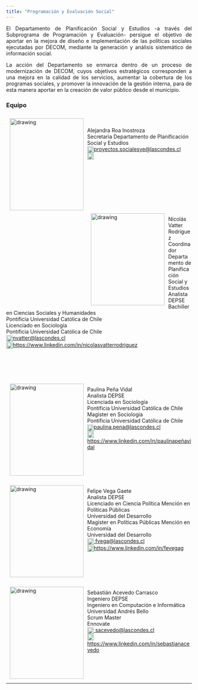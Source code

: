 ```yaml
---
title: "Programación y Evaluación Social"
---
```


<p align="justify">El Departamento de Planificación Social y Estudios -a través del Subprograma de Programación y Evaluación- persigue el objetivo de aportar en la mejora de diseño e implementación de las políticas sociales ejecutadas por DECOM, mediante la generación y análisis sistemático de información social.</p>

<p align="justify">La acción del Departamento se enmarca dentro de un proceso de modernización de DECOM, cuyos objetivos estratégicos corresponden a una mejora en la calidad de los servicios, aumentar la cobertura de los programas sociales, y promover la innovación de la gestión interna, para de esta manera aportar en la creación de valor público desde el municipio.</p>

### Equipo

<img style="float:left; margin:10px;" src="/Users/fevegag/OneDrive/Desarrollo website estudios/EstudiosDecom.git.io/images/AleRoa.jpeg" alt="drawing" width="200" height="250"/><br>
<br>
Alejandra Roa Inostroza<br>Secretaria Departamento de Planificación Social y Estudios<br><img src="/Users/fevegag/OneDrive/Desarrollo website estudios/EstudiosDecom.git.io/images/mail.png" alt="drawing" width="18" align="center"><a href="mailito:proyectos.socialesye@lascondes.cl">proyectos.socialesye@lascondes.cl</a><br><img src="/Users/fevegag/OneDrive/Desarrollo website estudios/EstudiosDecom.git.io/images/lnkdin.png" alt="drawing" width="18" align="center"><a href=""></a></br>
<br>
<br>
<br>
<br>
<br>
<br>
<br>
</br>
<img style="float:left; margin:10px;" src="/Users/fevegag/OneDrive/Desarrollo website estudios/EstudiosDecom.git.io/images/nvatter.jpeg" alt="drawing" width="200" height="250"/><br>Nicolás Vatter Rodríguez<br>Coordinador Departamento de Planificación Social y Estudios<br>Analista DEPSE<br>Bachiller en Ciencias Sociales y Humanidades<br>Pontificia Universidad Católica de Chile<br>Licenciado en Sociología<br>Pontificia Universidad Católica de Chile<br><img src="/Users/fevegag/OneDrive/Desarrollo website estudios/EstudiosDecom.git.io/images/mail.png" alt="drawing" width="18" align="center"><a href="mailito:nvatter@lascondes.cl">nvatter@lascondes.cl</a><br><img src="/Users/fevegag/OneDrive/Desarrollo website estudios/EstudiosDecom.git.io/images/lnkdin.png" alt="drawing" width="18" align="center"><a href="https://www.linkedin.com/in/nicolás-vatter-rodríguez-5a84b256/">https://www.linkedin.com/in/nicolasvatterrodriguez</a> </br>
<br>
<br>
<br>
<br>
</br>
<img style="float:left; margin:10px;" src="/Users/fevegag/OneDrive/Desarrollo website estudios/EstudiosDecom.git.io/images/ppena.jpeg" alt="drawing" width="200" height="250"/><br>Paulina Peña Vidal<br>Analista DEPSE<br>Licenciada en Sociología<br>Pontificia Universidad Católica de Chile<br>Magíster en Sociología<br>Pontificia Universidad Católica de Chile<br><img src="/Users/fevegag/OneDrive/Desarrollo website estudios/EstudiosDecom.git.io/images/mail.png" alt="drawing" width="18" align="center"><a href="mailito:paulina.pena@lascondes.cl">paulina.pena@lascondes.cl</a><br><img src="/Users/fevegag/OneDrive/Desarrollo website estudios/EstudiosDecom.git.io/images/lnkdin.png" alt="drawing" width="18" align="center"><a href="https://www.linkedin.com/in/paulina-peña-vidal-72748611a/">https://www.linkedin.com/in/paulinapeñavidal</a> </br>
<br>
<br>
<br>
<br>
</br>
<img style="float:left; margin:10px;" src="/Users/fevegag/OneDrive/Desarrollo website estudios/EstudiosDecom.git.io/images/fvega.jpg" alt="drawing" width="200" height="250"/><br>Felipe Vega Gaete<br>Analista DEPSE<br>Licenciado en Ciencia Política Mención en Políticas Públicas<br>Universidad del Desarrollo<br>Magíster en Políticas Públicas Mención en Economía<br>Universidad del Desarrollo<br><img src="/Users/fevegag/OneDrive/Desarrollo website estudios/EstudiosDecom.git.io/images/mail.png" alt="drawing" width="18" align="center"><a href="mailito:fvega@lascondes.cl"> fvega@lascondes.cl</a><br><img src="/Users/fevegag/OneDrive/Desarrollo website estudios/EstudiosDecom.git.io/images/lnkdin.png" alt="drawing" width="18" align="center"><a href="https://www.linkedin.com/in/fevegag">https://www.linkedin.com/in/fevegag</a> 
</br>
<br>
<br>
<br>
<br>
</br>
<img style="float:left; margin:10px;" src="/Users/fevegag/OneDrive/Desarrollo website estudios/EstudiosDecom.git.io/images/sacevedo.png" alt="drawing" width="200" height="250"/><br>Sebastián Acevedo Carrasco<br>Ingeniero DEPSE<br>Ingeniero en Computación e Informática<br>Universidad Andrés Bello<br>Scrum Master<br>Ennovate<br><img src="/Users/fevegag/OneDrive/Desarrollo website estudios/EstudiosDecom.git.io/images/mail.png" alt="drawing" width="18" align="center"><a href="mailito:sacevedo@lascondes.cl"> sacevedo@lascondes.cl</a><br><img src="/Users/fevegag/OneDrive/Desarrollo website estudios/EstudiosDecom.git.io/images/lnkdin.png" alt="drawing" width="18" align="center"><a href="https://www.linkedin.com/in/sebastianacevedo/">https://www.linkedin.com/in/sebastianacevedo</a></br>
</br>
<br>
<br>
</br>

---





